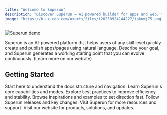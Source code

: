 ```yaml
---
title: "Welcome to Superun"
description: "Discover Superun — AI‑powered builder for apps and web, from prompt to publish with code and visual editing."
image: "https://b.ux-cdn.com/uxarts/files/t20250924144227/ipkumj75.png"
---
```


<Frame>
  <img src="https://b.ux-cdn.com/uxarts/files/t20250926155248/ew21lol9.gif" alt="Superun demo" style={{ borderRadius: '0.5rem' }} />
</Frame>

Superun is an AI-powered platform that helps users of any skill level quickly create and publish apps/pages using natural language. Describe your goal, and Superun generates a working starting point that you can evolve continuously. (Learn more on our website)

## Getting Started

<Columns cols={3}>
  <Card title="Welcome" icon="flag-checkered" href="/introduction/welcome">
    Start here to understand the docs structure and navigation.
  </Card>
  <Card title="Feature overview" icon="sparkles" href="/features/modes">
    Learn Superun's core capabilities and modes.
  </Card>
  <Card title="Tips & best practices" icon="lightbulb" href="/tips-tricks/best-practice">
    Explore best practices to improve efficiency and stability.
  </Card>
</Columns>

<Columns cols={3}>
  <Card title="Use cases" icon="wand-magic" href="/use-case/inspiration">
    Browse inspirations and examples to set direction fast.
  </Card>
  <Card title="Changelog" icon="clock" href="/changelog">
    Follow Superun releases and key changes.
  </Card>
  <Card title="More resources" icon="book-open-cover" href="https://superun.ai/web">
    Visit Superun for more resources and support.
  </Card>
</Columns>

<Card title="Superun Website" icon="globe" href="https://superun.ai/web" horizontal>
  Visit our website for products, solutions, and updates.
</Card>
